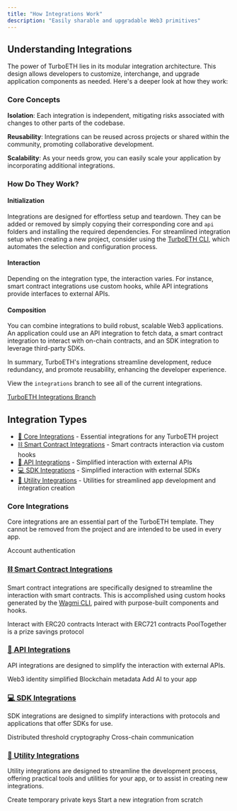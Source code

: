 ```yaml
---
title: "How Integrations Work"
description: "Easily sharable and upgradable Web3 primitives"
---
```


## Understanding Integrations

The power of TurboETH lies in its modular integration architecture. This design allows developers to customize, interchange, and upgrade application components as needed. Here's a deeper look at how they work:

### Core Concepts

**Isolation**: Each integration is independent, mitigating risks associated with changes to other parts of the codebase.

**Reusability**: Integrations can be reused across projects or shared within the community, promoting collaborative development.

**Scalability**: As your needs grow, you can easily scale your application by incorporating additional integrations.

### How Do They Work?

#### Initialization
Integrations are designed for effortless setup and teardown. They can be added or removed by simply copying their corresponding core and `api` folders and installing the required dependencies. For streamlined integration setup when creating a new project, consider using the [TurboETH CLI](/getting-started/cli), which automates the selection and configuration process.

#### Interaction
Depending on the integration type, the interaction varies. For instance, smart contract integrations use custom hooks, while API integrations provide interfaces to external APIs.

#### Composition
You can combine integrations to build robust, scalable Web3 applications. An application could use an API integration to fetch data, a smart contract integration to interact with on-chain contracts, and an SDK integration to leverage third-party SDKs.

In summary, TurboETH's integrations streamline development, reduce redundancy, and promote reusability, enhancing the developer experience.

View the `integrations` branch to see all of the current integrations.

[TurboETH Integrations Branch](https://github.com/turbo-eth/template-web3-app/tree/integrations)

## Integration Types
- [🧱 Core Integrations](/integration/core/introduction) - Essential integrations for any TurboETH project
- [⛓️ Smart Contract Integrations](/integration/smart-contract/introduction) - Smart contracts interaction via custom hooks
- [🧰 API Integrations](/integration/api/introduction) - Simplified interaction with external APIs
- [💻 SDK Integrations](/integration/sdk/introduction) - Simplified interaction with external SDKs
- [🔧 Utility Integrations](/integration/sdk/introduction) - Utilities for streamlined app development and integration creation


### Core Integrations
Core integrations are an essential part of the TurboETH template. They cannot be removed from the project and are intended to be used in every app.

<CardGroup>
  <Card title="🔏 Sign In With Ethereum" href="/integration/core/sign-in-with-ethereum">
    Account authentication
  </Card>
</CardGroup>

### [⛓️ Smart Contract Integrations](/integration/smart-contract/introduction)
Smart contract integrations are specifically designed to streamline the interaction with smart contracts. This is accomplished using custom hooks generated by the [Wagmi CLI](/getting-started/wagmi-cli), paired with purpose-built components and hooks.

<CardGroup>
  <Card title="🪙 ERC20" href="/integration/smart-contract/erc20">
    Interact with ERC20 contracts
  </Card>
  <Card title="🖼️ ERC721" href="/integration/smart-contract/erc721">
    Interact with ERC721 contracts
  </Card>
    <Card title="💰 PoolTogether" href="/integration/smart-contract/pool-together">
   PoolTogether is a prize savings protocol
  </Card>
</CardGroup>


### [🧰 API Integrations](/integration/api/introduction)
API integrations are designed to simplify the interaction with external APIs.

<CardGroup>
  <Card title="🪩 Disco" href="/integration/api/disco">
    Web3 identity simplified 
  </Card>
  <Card title="📜 Etherscan" href="/integration/api/etherscan">
    Blockchain metadata
  </Card>
  <Card title="🤖 OpenAI" href="/integration/api/openai">
    Add AI to your app
  </Card>
</CardGroup>

### [💻 SDK Integrations](/integration/sdk/introduction)
SDK integrations are designed to simplify interactions with protocols and applications that offer SDKs for use.

<CardGroup>
  <Card title="🔥 Lit Protocol" href="/integration/sdk/lit-protocol">
    Distributed threshold cryptography
  </Card>
  <Card title="🌉 Connext" href="/integration/sdk/connext">
    Cross-chain communication
  </Card>
</CardGroup>

### [🔧 Utility Integrations](/integration/utility/introduction)
Utility integrations are designed to streamline the development process, offering practical tools and utilities for your app, or to assist in creating new integrations.

<CardGroup>
  <Card title="🗝️ Session Keys" href="/integration/utility/session-keys">
    Create temporary private keys
  </Card>
  <Card title="🏁 Starter" href="/integration/utility/starter">
    Start a new integration from scratch
  </Card>
</CardGroup>

